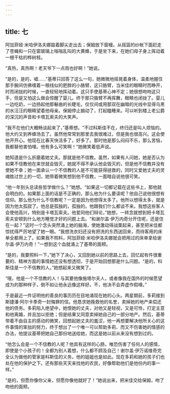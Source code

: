 ```yaml
---
---
---
```

title: 七
---



阿加菲娅·米哈伊洛夫娜踮着脚尖走出去；保姆放下窗幔。从摇篮的纱帐下面赶走了苍蝇和一只在窗玻璃上嗡嗡乱叫的大黄蜂，于是坐下来，在她们母子身上挥动着一根干枯的桦树枝。

“真热，真热啊！老天爷下一点雨也好啊！”她说。

“是的，是的，嘘……”基蒂只回答了这么一句，她微微地摇晃着身体，温柔地握住那手腕间仿佛缠着一根线似的肥胖的小胳臂，这只胳臂，当米佳的眼睛时而睁开，时而闭拢的时候，一直轻轻地挥动着。这只手使基蒂心神不定；她很想吻吻这只手，但是又怕这么做会惊醒了婴儿。终于那只胳臂不再挥舞，眼睛也闭拢了。婴儿一边吃奶，一边扬起他那鬈曲的长睫毛，仅仅间或用那双在幽暗的光线中显得乌黑的水汪汪的眼睛望着他母亲。保姆停止搧动了，打起瞌睡来。可以听到楼上老公爵的深沉的声音和卡塔瓦索夫的大笑声。

“我不在他们大概畅谈起来了，”基蒂想。“不过科斯佳不在，终归还是叫人烦恼的。他大约又到养蜂场去了。虽然他常常到那里去我很难过，但是我也很高兴。这会使他开开心。他现在比春天快活多了，好多了。那时他是那么闷闷不乐，那么苦恼，我都替他害怕哩。他有多么可笑啊！”她微笑着低声说。

她知道是什么折磨着她丈夫。那就是他不信教。虽然，如果有人问她，她是否认为如果不信教他在来世就会毁灭，她就不得不承认他会毁灭的，但是他不信教并没有使她不幸；她一面承认一个不信教的人是不可能获得拯救的，同时又爱她丈夫的灵魂胜过世上的一切，她带着微笑想到他不信教，一面暗自说他很可笑。

“他一年到头总读些哲学做什么？”她想。“如果这一切都记载在这些书上，那他就会明白的。如果那上面的话是不正确的，那么他为什么要读呢？他自己说他很想有信仰。那么他为什么不信教呢？一定是因为他想得太多了。他所以想得太多，就是因为他太孤寂了。他总是孤独的，孤独的。他跟我们什么都谈不来。我想这些客人会使他高兴，特别是卡塔瓦索夫。他爱同他们辩论，”她想，一转念就想到把卡塔瓦索夫安顿到什么地方睡觉才好的问题上去。“和谢尔盖·伊万内奇分开住呢，还是住在一起？”这时一个念头突然涌上她的脑海，使她激动得战栗起来，甚至把米佳都惊扰得严厉地望了她一眼。“我想洗衣妇还没有把洗的东西送回来，而待客用的床单全都用上了。如果我不照料，阿加菲娅·米哈伊洛夫娜就会把用过的床单拿给谢尔盖·伊万内奇！”一想到这个血就涌上了基蒂的面颊。

“是的，我要照料一下，”她下了决心，又回到她以前的思路上去，回忆起有件很重要的、精神方面的事情她还没有想透彻，于是开始回想那是什么问题。“是的，科斯佳是一个不信教的人。”她想起来又微笑了。

“哦，他是一个不信教的人！与其要他像施塔尔夫人，或者像我在国外的时候愿望成为的那种样子，倒不如让他永远像这样好。不，他决不会弄虚作假哩。”

于是最近一件证明他的善良的事历历在目地涌现在她的心头。两星期前，多莉接到斯捷潘·阿尔卡季奇一封悔罪的信。他恳求她挽救他的名誉，卖掉她的地产来偿还他的债务。多莉陷入绝望中，她恨她的丈夫，对他又是轻视，又是可怜，打定主意和他离婚，并且加以拒绝；但是结果又同意卖掉她自己的一部分地产。然后，基蒂带着不由自主的感动的微笑，回想起她丈夫的羞涩，他一再想要解决他所关心的这件事情的笨拙的努力，终于想出了一个唯一可以帮助多莉、而又不伤害她的情感的办法，他提议基蒂把她自己那份地送给她，而这是她以前从来没有想到过的。

“他怎么会是一个不信教的人呢？他具有这样的心肠，唯恐伤害了任何人的感情，即使是个小孩子的！全都为别人着想，什么都不顾及自己！谢尔盖·伊万诺维奇完全认为做他的管家是科斯佳的义务，他的姐姐也是如此。现在多莉和她的孩子们也处在他的保护之下。还有那些天天来找他的农民，好像帮助他们是他份内的事一样。”

“是的，但愿你像你父亲，但愿你像他就好了！”她说出来，把米佳交给保姆，吻了吻他的面颊。